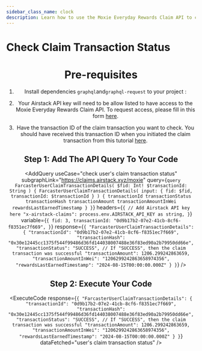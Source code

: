 ```yaml
---
sidebar_class_name: clock
description: Learn how to use the Moxie Everyday Rewards Claim API to check the user's claim transaction status.
---
```



# Check Claim Transaction Status

<Header
  useCase="check user's claim transaction status"
  apiName="Moxie Everyday Rewards Claim API"
/>

# Pre-requisites

1. Install dependencies `graphql`and`graphql-request` to your project :

<Install dependencies="graphql graphql-request" />

2. Your Airstack API key will need to be allow listed to have access to the Moxie Everyday Rewards Claim API. To request access, please fill in this form [here](https://forms.gle/th7hKumcxz3X5txZ6).

3. Have the transaction ID of the claim transaction you want to check. You should have received this transaction ID when you initiated the claim transaction from this tutorial [here](02-claim-everyday-rewards.mdx).

## Step 1: Add The API Query To Your Code

<AddQuery
  useCase="check user's claim transaction status"
  subgraphLink="https://claims.airstack.xyz/moxie"
  query={`query FarcasterUserClaimTransactionDetails(
  $fid: Int!
  $transactionId: String
) {
  FarcasterUserClaimTransactionDetails(
    input: { fid: $fid, transactionId: $transactionId }
  ) {
    transactionId
    transactionStatus
    transactionHash
    transactionAmount
    transactionAmountInWei
    rewardsLastEarnedTimestamp
  }
}`}
  headers={`{
  // Add Airstack API key here
  "x-airstack-claims": process.env.AIRSTACK_API_KEY as string,
}`}
  variable={`{
  fid: 3,
  transactionId: "0d9b17b2-07e2-41cb-8cf6-f8351ec7f669",
}`}
  response={`{
  "FarcasterUserClaimTransactionDetails": {
    "transactionId": "0d9b17b2-07e2-41cb-8cf6-f8351ec7f669",
    "transactionHash": "0x30e12445cc1375f544f99486d36fd144038007488e36f83ed90a2b79950dd66e",
    "transactionStatus": "SUCCESS", // If "SUCCESS", then the claim transaction was successful
    "transactionAmount": 1206.299242863659,
    "transactionAmountInWei": "1206299242863658974356",
    "rewardsLastEarnedTimestamp": "2024-08-15T00:00:00.000Z"
  }
}`}
/>

## Step 2: Execute Your Code

<ExecuteCode
  response={`{
  "FarcasterUserClaimTransactionDetails": {
    "transactionId": "0d9b17b2-07e2-41cb-8cf6-f8351ec7f669",
    "transactionHash": "0x30e12445cc1375f544f99486d36fd144038007488e36f83ed90a2b79950dd66e",
    "transactionStatus": "SUCCESS", // If "SUCCESS", then the claim transaction was successful
    "transactionAmount": 1206.299242863659,
    "transactionAmountInWei": "1206299242863658974356",
    "rewardsLastEarnedTimestamp": "2024-08-15T00:00:00.000Z"
  }
}`}
  dataFetched="user's claim transaction status"
/>

<DeveloperSupport />
